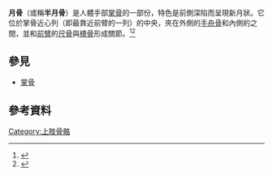 {{expand|time=2016-09-07T12:15:17+00:00}}
{{Infobox bone
| Name          = 月骨
| Latin         = os lunatum
| Image         = Lunate bone (left hand) 01 palmar view.png
| Caption       = 左手前側觀（掌面），月骨標示為紅色。
| Image2        = The left lunate bone, from Gray fig.222.png
| Caption2      = 左月骨
| Origins       =
| Insertions    =
| Articulations = 近端的[[橈骨|橈骨]]<br>遠端的[[頭狀骨|頭狀骨]]和[[鉤骨|鉤骨]]<br>外側的[[手舟骨|手舟骨]]<br>內側的{{le|三角骨|Triquetral bone}}
<!--
| GraySubject   = 54
| GrayPage      = 224
| MeshName      = Lunate+Bone
| MeshNumber    = A02.835.232.087.144.663
| DorlandsPre   = o_07
| DorlandsSuf   = 12598459
| FMA           = 23712
-->
}}
'''月骨'''（或稱'''半月骨'''）是人體手部[[掌骨|掌骨]]的一部份，特色是前側深陷而呈現新月狀。它位於掌骨近心列（即最靠近前臂的一列）的中央，夾在外側的[[手舟骨|手舟骨]]和內側的{{le|三角骨|Triquetral bone}}之間，並和[[前臂|前臂]]的[[尺骨|尺骨]]與[[橈骨|橈骨]]形成關節。<ref name=GRAYS2005>{{cite book|last=Drake|first=Richard L.|title=Gray's anatomy for students|year=2005|publisher=Elsevier/Churchill Livingstone|location=Philadelphia|isbn=978-0-8089-2306-0|author2=Vogl, Wayne |author3=Tibbitts, Adam W.M. Mitchell  |author4=illustrations by Richard |author5= Richardson, Paul }}</ref>{{rp|708}}<ref name=EATHORNE2005>{{cite journal|last=Eathorne|first=SW|title=The wrist: clinical anatomy and physical examination--an update.|journal=Primary care|date=Mar 2005|volume=32|issue=1|pages=17–33|pmid=15831311|doi=10.1016/j.pop.2004.11.009}}</ref>

==參見==
* [[掌骨|掌骨]]

==參考資料==
{{Gray's}}
{{reflist}}

{{HumanBones}}

{{Bones of upper limb}}

[[Category:上肢骨骼|Category:上肢骨骼]]


{{Anatomy-stub}}